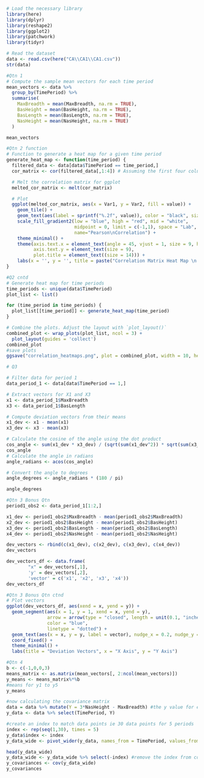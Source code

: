 ```r

```

```r
# Load the necessary library
library(here)
library(dplyr)
library(reshape2)
library(ggplot2)
library(patchwork)
library(tidyr)
```


```r
# Read the dataset
data <- read.csv(here("CA\\CA1\\CA1.csv"))
str(data)
```


```r
#Qtn 1 
# Compute the sample mean vectors for each time period
mean_vectors <- data %>%
  group_by(TimePeriod) %>%
  summarise(
    MaxBreadth = mean(MaxBreadth, na.rm = TRUE),
    BasHeight = mean(BasHeight, na.rm = TRUE),
    BasLength = mean(BasLength, na.rm = TRUE),
    NasHeight = mean(NasHeight, na.rm = TRUE)
  )

mean_vectors
```


```r
#Qtn 2 function
# Function to generate a heat map for a given time period
generate_heat_map <- function(time_period) {
  filtered_data <- data[data$TimePeriod == time_period,]
  cor_matrix <- cor(filtered_data[,1:4]) # Assuming the first four columns are the variables

  # Melt the correlation matrix for ggplot
  melted_cor_matrix <- melt(cor_matrix)

  # Plot
  ggplot(melted_cor_matrix, aes(x = Var1, y = Var2, fill = value)) +
    geom_tile() +
    geom_text(aes(label = sprintf("%.2f", value)), color = "black", size = 3) +
    scale_fill_gradient2(low = "blue", high = "red", mid = "white", 
                         midpoint = 0, limit = c(-1,1), space = "Lab", 
                         name="Pearson\nCorrelation") +
    theme_minimal() +
    theme(axis.text.x = element_text(angle = 45, vjust = 1, size = 9, hjust = 1),
          axis.text.y = element_text(size = 9),
          plot.title = element_text((size = 14))) +
    labs(x = '', y = '', title = paste("Correlation Matrix Heat Map \n for Time Period", time_period))
}

```


```r
#Q2 cntd
# Generate heat map for time periods
time_periods <- unique(data$TimePeriod)
plot_list <- list()

for (time_period in time_periods) {
  plot_list[[time_period]] <- generate_heat_map(time_period)
}

# Combine the plots. Adjust the layout with `plot_layout()`
combined_plot <- wrap_plots(plot_list, ncol = 3) + 
  plot_layout(guides = 'collect')
combined_plot
#save plots
ggsave("correlation_heatmaps.png", plot = combined_plot, width = 10, height = 6, units = "in")
```

```r
# Q3

# Filter data for period 1
data_period_1 <- data[data$TimePeriod == 1,]

# Extract vectors for X1 and X3
x1 <- data_period_1$MaxBreadth
x3 <- data_period_1$BasLength

# Compute deviation vectors from their means
x1_dev <- x1 - mean(x1)
x3_dev <- x3 - mean(x3)

# Calculate the cosine of the angle using the dot product
cos_angle <- sum(x1_dev * x3_dev) / (sqrt(sum(x1_dev^2)) * sqrt(sum(x3_dev^2)))
cos_angle
# Calculate the angle in radians
angle_radians <- acos(cos_angle)

# Convert the angle to degrees
angle_degrees <- angle_radians * (180 / pi)

angle_degrees
```
```r
#Qtn 3 Bonus Qtn
period1_obs2 <- data_period_1[1:2,]

x1_dev <- period1_obs2$MaxBreadth - mean(period1_obs2$MaxBreadth)
x2_dev <- period1_obs2$BasHeight - mean(period1_obs2$BasHeight)
x3_dev <- period1_obs2$BasLength - mean(period1_obs2$BasLength)
x4_dev <- period1_obs2$NasHeight - mean(period1_obs2$NasHeight)

dev_vectors <- rbind(c(x1_dev), c(x2_dev), c(x3_dev), c(x4_dev))
dev_vectors

dev_vectors_df <- data.frame(
        "x" = dev_vectors[,1],
        'y' = dev_vectors[,2],
        'vector' = c('x1', 'x2', 'x3', 'x4'))
dev_vectors_df


```


```r
#Qtn 3 Bonus Qtn ctnd
# Plot vectors
ggplot(dev_vectors_df, aes(xend = x, yend = y)) +
  geom_segment(aes(x = 1, y = 1, xend = x, yend = y), 
               arrow = arrow(type = "closed", length = unit(0.1, "inches")),
               color = "blue",
               linetype = "dotted") +
  geom_text(aes(x = x, y = y, label = vector), nudge_x = 0.2, nudge_y = 0.2, color = "red") +
  coord_fixed() + 
  theme_minimal() +
  labs(title = "Deviation Vectors", x = "X Axis", y = "Y Axis")


```



```r
#Qtn 4
b <- c(-1,0,0,3)
means_matrix <- as.matrix(mean_vectors[, 2:ncol(mean_vectors)])
y_means <- means_matrix%*%b
#means for y1 to y5
y_means

#now calculating the covariance matrix
data = data %>% mutate(Y = 3*NasHeight - MaxBreadth) #the y value for each data data point
y_data <- data %>% select(TimePeriod, Y)

#create an index to match data points ie 30 data points for 5 periods
index <- rep(seq(1,30), times = 5)
y_data$index <- index
y_data_wide <- pivot_wider(y_data, names_from = TimePeriod, values_from = Y) #pivot data to use cov function

head(y_data_wide)
y_data_wide <- y_data_wide %>% select(-index) #remove the index from cov calculation
y_covariances <- cov(y_data_wide)
y_covariances
```


